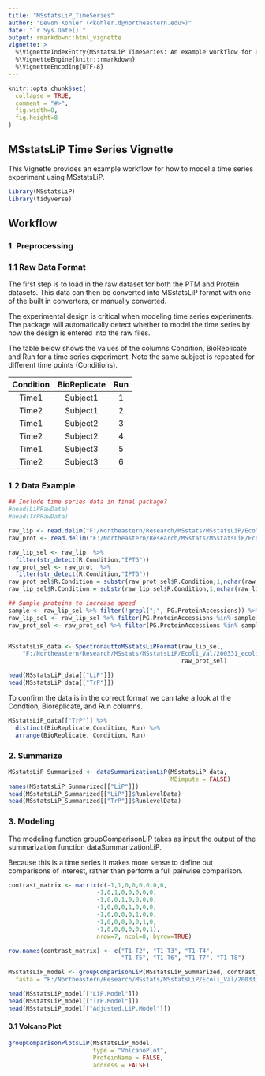 ---
title: "MSstatsLiP_TimeSeries"
author: "Devon Kohler (<kohler.d@northeastern.edu>)"
date: "`r Sys.Date()`"
output: rmarkdown::html_vignette
vignette: >
  %\VignetteIndexEntry{MSstatsLiP TimeSeries: An example workflow for a timeseries experiment}
  %\VignetteEngine{knitr::rmarkdown}
  %\VignetteEncoding{UTF-8}
---

```{r setup, include=FALSE}
knitr::opts_chunk$set(
  collapse = TRUE,
  comment = "#>",
  fig.width=8, 
  fig.height=8
)
```

## MSstatsLiP Time Series Vignette

This Vignette provides an example workflow for how to model a time series 
experiment using MSstatsLiP.

```{r message=FALSE, warning=FALSE}
library(MSstatsLiP)
library(tidyverse)
```

## Workflow

### 1. Preprocessing

### 1.1 Raw Data Format

The first step is to load in the raw dataset for both the PTM and Protein 
datasets. This data can then be converted into MSstatsLiP format with one of the
built in converters, or manually converted.

The experimental design is critical when modeling time series experiments. The 
package will automatically detect whether to model the time series by how the 
design is entered into the raw files.

The table below shows the values of the columns Condition, BioReplicate and Run 
for a time series experiment. Note the same subject is repeated for different 
time points (Conditions).

| Condition | BioReplicate | Run |
|:---------:|:------------:|:---:|
| Time1     | Subject1     | 1   |
| Time2     | Subject1     | 2   |
| Time1     | Subject2     | 3   |
| Time2     | Subject2     | 4   |
| Time1     | Subject3     | 5   |
| Time2     | Subject3     | 6   |

### 1.2 Data Example

``` {r}
## Include time series data in final package?
#head(LiPRawData)
#head(TrPRawData)

raw_lip <- read.delim("F:/Northeastern/Research/MSstats/MSstatsLiP/Ecoli_Val/210124_FE-413_activity_markers_LiP_Report.csv", sep = ',')
raw_prot <- read.delim("F:/Northeastern/Research/MSstats/MSstatsLiP/Ecoli_Val/210124_FE-413_activity_markers_Trp_Report.csv", sep = ',')

raw_lip_sel <- raw_lip  %>%
  filter(str_detect(R.Condition,"IPTG"))
raw_prot_sel <- raw_prot  %>%
  filter(str_detect(R.Condition,"IPTG"))
raw_prot_sel$R.Condition = substr(raw_prot_sel$R.Condition,1,nchar(raw_prot_sel$R.Condition)-4) 
raw_lip_sel$R.Condition = substr(raw_lip_sel$R.Condition,1,nchar(raw_lip_sel$R.Condition)-3) 

## Sample proteins to increase speed
sample <- raw_lip_sel %>% filter(!grepl(";", PG.ProteinAccessions)) %>% distinct(PG.ProteinAccessions) %>% sample_n(250)
raw_lip_sel <- raw_lip_sel %>% filter(PG.ProteinAccessions %in% sample[[1]])
raw_prot_sel <- raw_prot_sel %>% filter(PG.ProteinAccessions %in% sample[[1]])


MSstatsLiP_data <- SpectronauttoMSstatsLiPFormat(raw_lip_sel, 
    "F:/Northeastern/Research/MSstats/MSstatsLiP/Ecoli_Val/200331_ecoli.fasta",
                                                 raw_prot_sel)

head(MSstatsLiP_data[["LiP"]])
head(MSstatsLiP_data[["TrP"]])

```

To confirm the data is in the correct format we can take a look at the 
Condtion, Bioreplicate, and Run columns.

```{r}
MSstatsLiP_data[["TrP"]] %>% 
  distinct(BioReplicate,Condition, Run) %>% 
  arrange(BioReplicate, Condition, Run)
```

### 2. Summarize

``` {r}

MSstatsLiP_Summarized <- dataSummarizationLiP(MSstatsLiP_data,
                                              MBimpute = FALSE)
names(MSstatsLiP_Summarized[["LiP"]])
head(MSstatsLiP_Summarized[["LiP"]]$RunlevelData)
head(MSstatsLiP_Summarized[["TrP"]]$RunlevelData)

```

### 3. Modeling

The modeling function groupComparisonLiP takes as input the output of the 
summarization function dataSummarizationLiP.

Because this is a time series it makes more sense to define out comparisons of 
interest, rather than perform a full pairwise comparison.

```{r}

contrast_matrix <- matrix(c(-1,1,0,0,0,0,0,0,
                         -1,0,1,0,0,0,0,0,
                         -1,0,0,1,0,0,0,0,
                         -1,0,0,0,1,0,0,0,
                         -1,0,0,0,0,1,0,0,
                         -1,0,0,0,0,0,1,0,
                         -1,0,0,0,0,0,0,1),
                         nrow=7, ncol=8, byrow=TRUE)

row.names(contrast_matrix) <- c("T1-T2", "T1-T3", "T1-T4", 
                                "T1-T5", "T1-T6", "T1-T7", "T1-T8")

MSstatsLiP_model <- groupComparisonLiP(MSstatsLiP_Summarized, contrast_matrix,
  fasta = "F:/Northeastern/Research/MSstats/MSstatsLiP/Ecoli_Val/200331_ecoli.fasta")

head(MSstatsLiP_model[["LiP.Model"]])
head(MSstatsLiP_model[["TrP.Model"]])
head(MSstatsLiP_model[["Adjusted.LiP.Model"]])

```

#### 3.1 Volcano Plot

``` {r}
groupComparisonPlotsLiP(MSstatsLiP_model, 
                        type = "VolcanoPlot", 
                        ProteinName = FALSE, 
                        address = FALSE)
```
